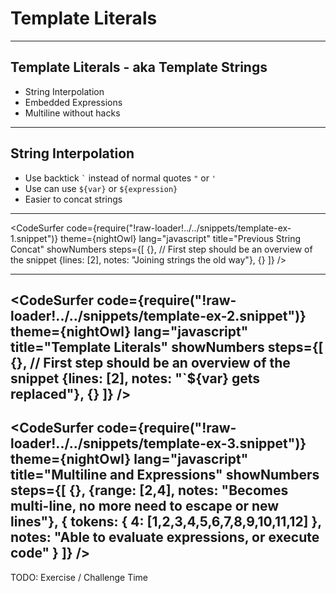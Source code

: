
# Template Literals

---

## Template Literals - aka Template Strings

- String Interpolation
- Embedded Expressions
- Multiline without hacks

---

## String Interpolation

- Use backtick `` ` `` instead of normal quotes `"` or `'`
- Use can use `${var}` or `${expression}`
- Easier to concat strings

---
<CodeSurfer
  code={require("!raw-loader!../../snippets/template-ex-1.snippet")}
  theme={nightOwl}
  lang="javascript"
  title="Previous String Concat"
  showNumbers
  steps={[
    {}, // First step should be an overview of the snippet
    {lines: [2], notes: "Joining strings the old way"},
    {}
  ]}
/>

---
<CodeSurfer
  code={require("!raw-loader!../../snippets/template-ex-2.snippet")}
  theme={nightOwl}
  lang="javascript"
  title="Template Literals"
  showNumbers
  steps={[
    {}, // First step should be an overview of the snippet
    {lines: [2], notes: "`${var} gets replaced"},
    {}
  ]}
/>
---
<CodeSurfer
  code={require("!raw-loader!../../snippets/template-ex-3.snippet")}
  theme={nightOwl}
  lang="javascript"
  title="Multiline and Expressions"
  showNumbers
  steps={[
    {},
    {range: [2,4], notes: "Becomes multi-line, no more need to escape or new lines"},
    { tokens: { 4: [1,2,3,4,5,6,7,8,9,10,11,12] }, notes: "Able to evaluate expressions, or execute code" }
  ]}
/>
---
TODO: Exercise / Challenge Time